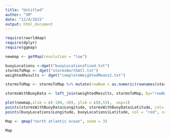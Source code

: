 ```yaml
---
title: "Untitled"
author: "SM"
date: "12/4/2015"
output: html_document
---
```


```r
require(rworldmap)
require(dplyr)
require(ggmap)

```


```r

newmap <- getMap(resolution = "low")

buoyLocations <-dget("buoyLocationsFixed.txt")
stormsToMap <- dget("stormsNorthAtl.txt")
weightedResults <- dget("completeWeightedMeans2.txt")

stormsToMap <- stormsToMap %>% mutate(rowNum = as.numeric(rownames(stormsToMap)))

stormsWithBuoyData <- left_join(weightedResults, stormsToMap, by="rowNum")

plot(newmap,xlim = c(-100,-30), ylim = c(0,55),  asp=1)
points(stormsWithBuoyData$Longitude, stormsWithBuoyData$Latitude, col= "blue", cex =0.6)
points(buoyLocations$Longitude, buoyLocations$Latitude, col = "red", cex = 0.6, pch=16)


```



```r

Map <- qmap("north atlantic ocean", zoom = 3)

Map

```
